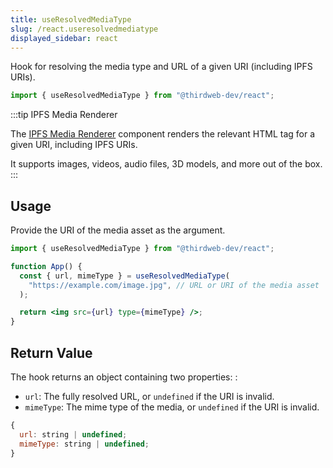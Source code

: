 ```yaml
---
title: useResolvedMediaType
slug: /react.useresolvedmediatype
displayed_sidebar: react
---
```



Hook for resolving the media type and URL of a given URI (including IPFS URIs).

```jsx
import { useResolvedMediaType } from "@thirdweb-dev/react";
```

:::tip IPFS Media Renderer

The [IPFS Media Renderer](/react/ui-components/mediarenderer) component renders the relevant HTML tag for a given URI, including IPFS URIs.

It supports images, videos, audio files, 3D models, and more out of the box.
:::

## Usage

Provide the URI of the media asset as the argument.

```jsx
import { useResolvedMediaType } from "@thirdweb-dev/react";

function App() {
  const { url, mimeType } = useResolvedMediaType(
    "https://example.com/image.jpg", // URL or URI of the media asset
  );

  return <img src={url} type={mimeType} />;
}
```

## Return Value

The hook returns an object containing two properties: :

- `url`: The fully resolved URL, or `undefined` if the URI is invalid.
- `mimeType`: The mime type of the media, or `undefined` if the URI is invalid.

```jsx
{
  url: string | undefined;
  mimeType: string | undefined;
}
```
